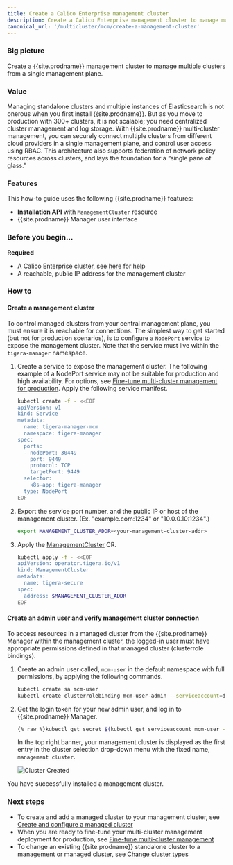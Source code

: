 ```yaml
---
title: Create a Calico Enterprise management cluster
description: Create a Calico Enterprise management cluster to manage multiple clusters from a single management plane.
canonical_url: '/multicluster/mcm/create-a-management-cluster'
---
```


### Big picture

Create a {{site.prodname}} management cluster to manage multiple clusters from a single management plane.

### Value

Managing standalone clusters and multiple instances of Elasticsearch is not onerous when you first install {{site.prodname}}. But as you move to production with 300+ clusters, it is not scalable; you need centralized cluster management and log storage. With {{site.prodname}} multi-cluster management, you can securely connect multiple clusters from different cloud providers in a single management plane, and control user access using RBAC. This architecture also supports federation of network policy resources across clusters, and lays the foundation for a “single pane of glass.” 

### Features

This how-to guide uses the following {{site.prodname}} features:

- **Installation API** with `ManagementCluster` resource
- {{site.prodname}} Manager user interface

### Before you begin...

**Required**

- A Calico Enterprise cluster, see [here]({{site.baseurl}}/getting-started/install-on-clusters) for help
- A reachable, public IP address for the management cluster 

### How to

#### Create a management cluster
To control managed clusters from your central management plane, you must ensure it is reachable for connections. The simplest way to get started (but not for production scenarios), is to configure a `NodePort` service to expose the management cluster. Note that the service must live within the `tigera-manager` namespace.

1.  Create a service to expose the management cluster.
    The following example of a NodePort service may not be suitable for production and high availability. For options, see [Fine-tune multi-cluster management for production]({{site.baseurl}}/multicluster/mcm/fine-tune-deployment).
    Apply the following service manifest.

    ```bash
    kubectl create -f - <<EOF
    apiVersion: v1
    kind: Service
    metadata:
      name: tigera-manager-mcm
      namespace: tigera-manager
    spec:
      ports:
      - nodePort: 30449
        port: 9449
        protocol: TCP
        targetPort: 9449
      selector:
        k8s-app: tigera-manager
      type: NodePort
    EOF
    ```

1. Export the service port number, and the public IP or host of the management cluster. (Ex. "example.com:1234" or "10.0.0.10:1234".)
   ```bash
   export MANAGEMENT_CLUSTER_ADDR=<your-management-cluster-addr>
   ```
1. Apply the [ManagementCluster]({{site.baseurl}}/reference/installation/api#operator.tigera.io/v1.ManagementCluster) CR.

   ```bash
   kubectl apply -f - <<EOF
   apiVersion: operator.tigera.io/v1
   kind: ManagementCluster
   metadata:
     name: tigera-secure
   spec:
     address: $MANAGEMENT_CLUSTER_ADDR
   EOF
   ```

#### Create an admin user and verify management cluster connection

To access resources in a managed cluster from the {{site.prodname}} Manager within the management cluster, the logged-in user must have appropriate permissions defined in that managed cluster (clusterrole bindings).

1. Create an admin user called, `mcm-user` in the default namespace with full permissions, by applying the following commands.

   ```bash
   kubectl create sa mcm-user
   kubectl create clusterrolebinding mcm-user-admin --serviceaccount=default:mcm-user --clusterrole=tigera-network-admin
   ```
1. Get the login token for your new admin user, and log in to {{site.prodname}} Manager.

   ```bash
   {% raw %}kubectl get secret $(kubectl get serviceaccount mcm-user -o jsonpath='{range .secrets[*]}{.name}{"\n"}{end}' | grep token) -o go-template='{{.data.token | base64decode}}' && echo{% endraw %}
   ```
   In the top right banner, your management cluster is displayed as the first entry in the cluster selection drop-down menu with the fixed name, `management cluster`.

   ![Cluster Created]({{site.baseurl}}/images/mcm/mcm-management-cluster.png)

You have successfully installed a management cluster.

### Next steps

- To create and add a managed cluster to your management cluster, see [Create and configure a managed cluster]({{site.baseurl}}/multicluster/mcm/create-a-managed-cluster)
- When you are ready to fine-tune your multi-cluster management deployment for production, see [Fine-tune multi-cluster management]({{site.baseurl}}/multicluster/mcm/fine-tune-deployment)
- To change an existing {{site.prodname}} standalone cluster to a management or managed cluster, see [Change cluster types]({{site.baseurl}}/multicluster/mcm/change-cluster-type)
